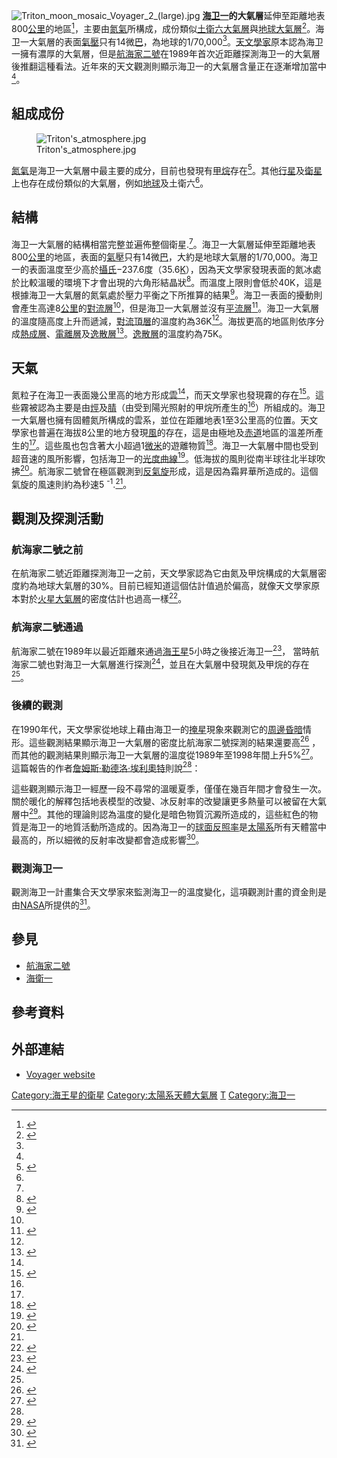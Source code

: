 [[Image:Triton_moon_mosaic_Voyager_2_(large).jpg|thumb]]
'''[[海卫一|海卫一]]的大氣層'''延伸至距離地表800[[公里|公里]]的地區<ref name="Voyager">{{cite web | url = http://voyager.jpl.nasa.gov/science/neptune_triton.html | title = Triton | work = Voyager | accessdate = 2007-12-31 | archive-date = 2011-10-05 | archive-url = https://www.webcitation.org/62D2qBMev?url=http://voyager.jpl.nasa.gov/science/neptune_triton.html | dead-url = no }}</ref>，主要由[[氮氣|氮氣]]所構成，成份類似[[土衛六|土衛六]][[大氣層|大氣層]]與[[地球大氣層|地球大氣層]]<ref name="Solar System">{{cite web|url=http://solarsystem.nasa.gov/planets/profile.cfm?Object=Nep_Triton |title=Neptune: Moons: Triton |work=Solar System Exploration |accessdate=2007-12-31 |deadurl=yes |archiveurl=https://web.archive.org/web/20080110095537/http://solarsystem.nasa.gov/planets/profile.cfm?Object=Nep_Triton |archivedate=2008-01-10 }}</ref>。海卫一大氣層的表面[[氣壓|氣壓]]只有14微[[巴|巴]]，為地球的1/70,000<ref name="Voyager"/>。[[天文學家|天文學家]]原本認為海卫一擁有濃厚的大氣層，但是[[航海家二號|航海家二號]]在1989年首次近距離探測海卫一的大氣層後推翻這種看法。近年來的天文觀測則顯示海卫一的大氣層含量正在逐漸增加當中<ref name="MIT Triton"/>。

==組成成份==
[[Image:Triton's_atmosphere.jpg|thumb]]

[[氮氣|氮氣]]是海卫一大氣層中最主要的成分，目前也發現有[[甲烷|甲烷]]存在<ref name="The Grand Tour">{{cite book |title=The Grand Tour: A Traveler's Guide to the Solar System|last= Miller|first= Ron|authorlink= Ron Miller (artist and author)|coauthors=William K. Hartmann|pages= 172–173|publisher= Workman Publishing|location= Thailand|edition= 3rd|isbn= 0-7611-3547-2|date=May 2005}}</ref>。其他[[行星|行星]]及[[衛星|衛星]]上也存在成份類似的大氣層，例如[[地球|地球]]及土衛六<ref name="Solar System"/>。

==結構==
海卫一大氣層的結構相當完整並遍佈整個衛星.<ref name="Voyager"/>。海卫一大氣層延伸至距離地表800[[公里|公里]]的地區，表面的[[氣壓|氣壓]]只有14微[[巴|巴]]，大約是地球大氣層的1/70,000。海卫一的表面溫度至少高於[[攝氏|攝氏]]−237.6度（35.6[[熱力學溫標|K]]），因為天文學家發現表面的氮冰處於比較溫暖的環境下才會出現的六角形結晶狀<ref name="Duxburyetal1993">{{cite journal
 | title = The Phase Composition of Triton's Polar Caps
 | url = http://adsabs.harvard.edu/abs/1993Sci...261..748D
 | author = N S Duxbury, R H Brown
 | journal = Science
 | issn = 0036-8075
 | volume = 261
 | issue = 5122
 | pages = 748–751
 | date = August 1993
 | accessdate = 2008-01-24
 | doi = 10.1126/science.261.5122.748
 | archive-date = 2016-01-10
 | archive-url = https://web.archive.org/web/20160110101516/http://adsabs.harvard.edu/abs/1993Sci...261..748D
 | dead-url = no
 }}</ref>。而溫度上限則會低於40K，這是根據海卫一大氣層的氮氣處於壓力平衡之下所推算的結果<ref>{{cite journal
 | title = Spectroscopic Determination of the Phase Composition and Temperature of Nitrogen Ice on Triton
 | author = Kimberly Tryka, Robert Brown, V. Anicich et al.
 | journal = Science
 | issn = 0036-8075
 | volume = 261
 | issue = 5122
 | pages = 751–754
 | url = http://adsabs.harvard.edu/abs/1993Sci...261..751T
 | date = August 1993
 | accessdate = 2008-01-24
 | doi = 10.1126/science.261.5122.751
 | archive-date = 2016-01-10
 | archive-url = https://web.archive.org/web/20160110101519/http://adsabs.harvard.edu/abs/1993Sci...261..751T
 | dead-url = no
 }}</ref>。海卫一表面的擾動則會產生高達8[[公里|公里]]的[[對流層|對流層]]<ref name=nature/>，但是海卫一大氣層並沒有[[平流層|平流層]]<ref name="book">{{cite book|last= McKinnon|first= William B.|coauthors= Randolph L. Kirk |title=  Encyclopedia of the Solar System|origyear= 2007|edition= 2nd.|publisher= Academic Press|isbn= 0120885891|pages= 483–502|chapter= Triton|chapterurl= |quote=|year= 2007 }}</ref>。海卫一大氣層的溫度隨高度上升而遞減，[[對流頂層|對流頂層]]的溫度約為36K<ref name=Smith1989/>。海拔更高的地區則依序分成[[熱成層|熱成層]]、[[電離層|電離層]]及[[逸散層|逸散層]]<ref name="Model">{{cite journal | doi = 10.1016/0273-1177(92)90427-Y| title = A model of Triton's atmosphere and ionosphere | author =  Lellouch, E.; Blanc, M.; Oukbir J.; and Longaretti, P.-Y.| journal = Advances in Space Research| volume = 12| year = 1992| pages = pp. 113–121}}</ref>。[[逸散層|逸散層]]的溫度約為75K。

==天氣==

氮粒子在海卫一表面幾公里高的地方形成[[雲|雲]]<ref name="Voyager"/>，而天文學家也發現霧的存在<ref name="Nine Planets">{{cite web|url=http://www.nineplanets.org/triton.html|title=Triton|work=nineplanets.org|accessdate=2007-12-31|archive-date=2007-12-17|archive-url=https://web.archive.org/web/20071217223336/http://www.nineplanets.org/triton.html|dead-url=no}}</ref>。這些霧被認為主要是由[[烴|烴]]及[[腈|腈]]（由受到陽光照射的甲烷所產生的<ref name=book/>）所組成的。海卫一大氣層也擁有固體氮所構成的雲系，並位在距離地表1至3公里高的位置。天文學家也普遍在海拔8公里的地方發現[[風|風]]的存在，這是由極地及[[赤道|赤道]]地區的溫差所產生的<ref name="Wind direction"/>。這些風也包含著大小超過1[[微米|微米]]的遊離物質<ref name=nature>{{cite journal
 | title = Voyager 2 at Neptune: Imaging Science Results
 | author = B A Smith, L A Soderblom et al.
 | journal = Science
 | issn = 0036-8075
 | volume = 246
 | pages = 1422–1449
 | date = December 15, 1989
 | url = http://adsabs.harvard.edu/abs/1989Sci...246.1422S
 | accessdate = 2008-01-15
 | doi = 10.1126/science.246.4936.1422
 | archive-date = 2016-01-10
 | archive-url = https://web.archive.org/web/20160110101525/http://adsabs.harvard.edu/abs/1989Sci...246.1422S
 | dead-url = no
 }}</ref>。海卫一大氣層中間也受到超音速的風所影響，包括海卫一的[[光度曲線|光度曲線]]<ref name="Distorted">{{cite journal |last=Elliot |first=J. L. |coauthors=J. A. Stansberry, C. B. Olkin, M. A. Agner, M. E. Davies |title=Triton's Distorted Atmosphere |journal=Science |volume=278 |pages=pp. 436–439 |id=10.1126 |url=http://www.sciencemag.org/cgi/content/abstract/278/5337/436 |accessdate=2007-12-31 |doi=10.1126/science.278.5337.436 |date=October 1997 |archive-date=2001-03-07 |archive-url=https://web.archive.org/web/20010307174745/http://www.sciencemag.org/cgi/content/abstract/278/5337/436 |dead-url=no }}</ref>。低海拔的風則從南半球往北半球吹拂<ref name="Wind direction">{{cite journal|last= Ingersoll|first= Andrew P.|title= Dynamics of Triton's atmosphere|journal= Nature|volume= 344|pages= pp. 315–317|id= 10.1038/344315a|url= http://www.nature.com/nature/journal/v344/n6264/abs/344315a0.html|accessdate= 2008-04-12|doi= 10.1038/344315a0|date= March 1990|archive-date= 2008-07-26|archive-url= https://web.archive.org/web/20080726030023/http://www.nature.com/nature/journal/v344/n6264/abs/344315a0.html|dead-url= no}}</ref>。航海家二號曾在極區觀測到[[反氣旋|反氣旋]]形成，這是因為霜昇華所造成的。這個氣旋的風速則約為秒速5 <sup>-1</sup>.<ref name="Wind direction"/>。

==觀測及探測活動==
===航海家二號之前===
在航海家二號近距離探測海卫一之前，天文學家認為它由氮及甲烷構成的大氣層密度約為地球大氣層的30%。目前已經知道這個估計值過於偏高，就像天文學家原本對於[[火星大氣層|火星大氣層]]的密度估計也過高一樣<ref name="Icarus">{{cite journal| doi= 10.1016/0019-1035(92)90031-2|title=A massive early atmosphere on Triton|author=Lunine, J. I.; and Nolan, Michael C.|journal= Icarus|volume= 100|year= 1992|pages= pp. 221–234}}</ref>。

===航海家二號通過===
航海家二號在1989年以最近距離來通過[[海王星|海王星]]5小時之後接近海卫一<ref name="New York Times">{{cite web|url=http://query.nytimes.com/gst/fullpage.html?res=950DE7DC113DF931A1575BC0A96F948260&sec=&spon=&pagewanted=all|title=Profile of Neptune's Main Moon: Small, Bright, Cold, and It's Pink|work=The New York Times|last=Wilford|first=John|accessdate=2007-12-31|archive-date=2008-01-10|archive-url=https://web.archive.org/web/20080110105900/http://query.nytimes.com/gst/fullpage.html?res=950DE7DC113DF931A1575BC0A96F948260&sec=&spon=&pagewanted=all|dead-url=no}}</ref>，
當時航海家二號也對海卫一大氣層進行探測<ref name="Triton Background">{{Cite web|url=http://www.boulder.swri.edu/TritonWatch/background.html|title=Triton: Background and Science|work=PLANETARY SCIENCE DIRECTORATE Boulder Office|accessdate=2007-12-31|archive-date=2008-01-19|archive-url=https://web.archive.org/web/20080119204707/http://www.boulder.swri.edu/TritonWatch/background.html|dead-url=no}}</ref>，並且在大氣層中發現氮及甲烷的存在<ref name="The Grand Tour"/>。

===後續的觀測===
在1990年代，天文學家從地球上藉由海卫一的[[掩星|掩星]]現象來觀測它的[[周邊昏暗|周邊昏暗]]情形。這些觀測結果顯示海卫一大氣層的密度比航海家二號探測的結果還要高<ref name="Hubblesite">{{cite web | url = http://hubblesite.org/newscenter/newsdesk/archive/releases/1998/23/text/ | title = Hubble Space Telescope Helps Find Evidence that Neptune's Largest Moon Is Warming Up | work = Hubblesite | author = Savage, D.; Weaver, D.; and Halber, D | accessdate = 2007-12-31 | archive-date = 2011-10-05 | archive-url = https://www.webcitation.org/62D2r1C3B?url=http://hubblesite.org/newscenter/newsdesk/archive/releases/1998/23/text/ | dead-url = no }}</ref> ，而其他的觀測結果則顯示海卫一大氣層的溫度從1989年至1998年間上升5%<ref name="MIT Triton">{{cite web | title=MIT researcher finds evidence of global warming on Neptune's largest moon | url=http://web.mit.edu/newsoffice/1998/triton.html | date=1998-06-24 | publisher=[[Massachusetts_Institute_of_Technology|Massachusetts Institute of Technology]] | accessdate=2007-12-31 | archive-date=2011-10-05 | archive-url=https://www.webcitation.org/62D2r8yOL?url=http://web.mit.edu/newsoffice/1998/triton.html | dead-url=no }}</ref>。這篇報告的作者[[詹姆斯·勒德洛·埃利奧特|詹姆斯·勒德洛·埃利奧特]]則說<ref name="MIT Triton"/>：

{{cquote|至少從1989年開始，海卫一正在經歷一段全球暖化。從百分比來看，它增加的幅度非常巨大。}}

這些觀測顯示海卫一經歷一段不尋常的溫暖夏季，僅僅在幾百年間才會發生一次。關於暖化的解釋包括地表模型的改變、冰反射率的改變讓更多熱量可以被留在大氣層中<ref name="Scienceagogo.com">{{cite web | title=Global Warming Detected on Triton | url=http://www.scienceagogo.com/news/19980526052143data_trunc_sys.shtml | date=1998-05-28 | publisher=Scienceagogo.com | accessdate=2007-12-31 | archive-date=2007-12-14 | archive-url=https://web.archive.org/web/20071214235332/http://www.scienceagogo.com/news/19980526052143data_trunc_sys.shtml | dead-url=no }}</ref>。其他的理論則認為溫度的變化是暗色物質沉澱所造成的，這些紅色的物質是海卫一的地質活動所造成的。因為海卫一的[[球面反照率|球面反照率]]是[[太陽系|太陽系]]所有天體當中最高的，所以細微的反射率改變都會造成影響<ref name="Nature">{{cite journal|title=Does global warming make Triton blush? |url=http://www.bio.indiana.edu/~palmerlab/Journals/170.pdf |last=Buratti |first=Bonnie J. |coauthors=Michael D. Hicks, Ray L. Newburn Jr |journal=[[Nature_(journal)|Nature]] |volume=397 |issue=6716 |date=1999-01-21 |pages=219 |doi=10.1038/16615 |format=[[Portable_Document_Format|PDF]] |accessdate=2007-12-31 |deadurl=yes |archiveurl=https://web.archive.org/web/20070611233151/http://www.bio.indiana.edu/~palmerlab/Journals/170.pdf |archivedate=2007-06-11 }}</ref>。

===觀測海卫一===
觀測海卫一計畫集合天文學家來監測海卫一的溫度變化，這項觀測計畫的資金則是由[[NASA|NASA]]所提供的<ref name="Triton Watch">{{cite web|url=http://www.boulder.swri.edu/TritonWatch/about.html|title=About the Triton Watch Project|work=PLANETARY SCIENCE DIRECTORATE Boulder Office|accessdate=2007-12-31|archive-date=2008-01-19|archive-url=https://web.archive.org/web/20080119204656/http://www.boulder.swri.edu/TritonWatch/about.html|dead-url=no}}</ref>。

==參見==
*[[航海家二號|航海家二號]]
*[[海衛一|海衛一]]

==參考資料==
{{Reflist|2|refs=
<ref name="Smith1989">{{cite journal|title=Voyager 2 at Neptune: Imaging Science Results|journal=Science|date=1989-12-15|doi=10.1126/science.246.4936.1422|url=http://science.sciencemag.org/content/246/4936/1422|language=en|volume=246|issue=4936|pages=1422–1449|issn=0036-8075|accessdate=2018-04-02|author=B. A. Smith, L. A. Soderblom, D. Banfield, C Barnet, A. T. Basilevsky, R. F. Beebe, K. Bollinger, J. M. Boyce, A. Brahic, G. A. Briggs, R. H. Brown, C Chyba, s A. Collins, T. Colvin, A. F. Cook, D. Crisp, S. K. Croft, D. Cruikshank, J. N. Cuzzi, G. E. Danielson, M. E. Davies, E. De Jong, L. Dones, D. Godfrey, J. Goguen, I. Grenier, V. R. Haemmerle, H. Hammel, c J. Hansen, c P. Helfenstein, C. Howell, G. E. Hunt, A. P. Ingersoll, T. V. Johnson, J. Kargel, R. Kirk, D. I. Kuehn, S. Limaye, H. Masursky, A. McEwen, D. Morrison, T. Owen, W. Owen, J. B. Pollack, C C Porco, K. Rages, P. Rogers, D. Rudy, C. Sagan, J. Schwartz, E. M. Shoemaker, M. Showalter, B. Sicardy, D. Simonelli, J. Spencer, L. A. Sromovsky, C. Stoker, R. G. Strom, V. E. Suomi, S. P. Synott, R. J. Terrile, P. Thomas, W. R. Thompson, A. Verbiscer, J. Veverka|archive-date=2016-06-04|archive-url=https://web.archive.org/web/20160604010837/http://science.sciencemag.org/content/246/4936/1422|dead-url=no}}</ref>}}

==外部連結==
* [http://voyager.jpl.nasa.gov/ Voyager website] {{Wayback|url=http://voyager.jpl.nasa.gov/ |date=20170301102317 }}
{{海卫一}}
{{大氣層}}
[[Category:海王星的衛星|Category:海王星的衛星]]
[[Category:太陽系天體大氣層|Category:太陽系天體大氣層]]
[[Category:行星大氣層|T]]
[[Category:海卫一|Category:海卫一]]